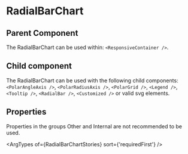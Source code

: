 
# RadialBarChart

## Parent Component

The RadialBarChart can be used within: `<ResponsiveContainer />`.

## Child component

The RadialBarChart can be used with the following child components: `<PolarAngleAxis />`, `<PolarRadiusAxis />`, `<PolarGrid />`, `<Legend />`, `<Tooltip />`, `<RadialBar />`, `<Customized />` or valid svg elements.

## Properties

Properties in the groups Other and Internal are not recommended to be used.

<ArgTypes of={RadialBarChartStories} sort={'requiredFirst'} />
